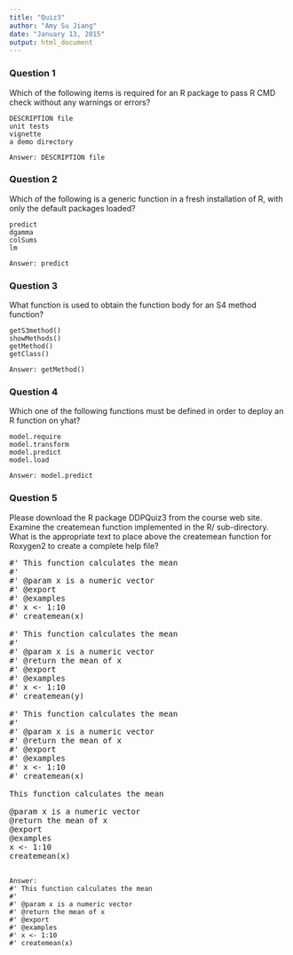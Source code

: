 ```yaml
---
title: "Quiz3"
author: "Amy Su Jiang"
date: "January 13, 2015"
output: html_document
---
```



### Question 1
Which of the following items is required for an R package to pass R CMD check without any warnings or errors?

    DESCRIPTION file
    unit tests
    vignette
    a demo directory

```
Answer: DESCRIPTION file
```

### Question 2

Which of the following is a generic function in a fresh installation of R, with only the default packages loaded?

    predict
    dgamma
    colSums
    lm

```
Answer: predict
```

### Question 3

What function is used to obtain the function body for an S4 method function?

    getS3method()
    showMethods()
    getMethod()
    getClass()

```
Answer: getMethod()
```

### Question 4

Which one of the following functions must be defined in order to deploy an R function on yhat?

    model.require
    model.transform
    model.predict
    model.load

```
Answer: model.predict
```

### Question 5

Please download the R package DDPQuiz3 from the course web site. Examine the createmean function implemented in the R/ sub-directory. What is the appropriate text to place above the createmean function for Roxygen2 to create a complete help file?

<pre>
#' This function calculates the mean
#' 
#' @param x is a numeric vector
#' @export
#' @examples 
#' x <- 1:10
#' createmean(x)

#' This function calculates the mean
#' 
#' @param x is a numeric vector
#' @return the mean of x
#' @export
#' @examples 
#' x <- 1:10
#' createmean(y)

#' This function calculates the mean
#' 
#' @param x is a numeric vector
#' @return the mean of x
#' @export
#' @examples 
#' x <- 1:10
#' createmean(x)

This function calculates the mean

@param x is a numeric vector
@return the mean of x
@export
@examples 
x <- 1:10
createmean(x)

</pre>


```
Answer:
#' This function calculates the mean
#' 
#' @param x is a numeric vector
#' @return the mean of x
#' @export
#' @examples 
#' x <- 1:10
#' createmean(x)
```
